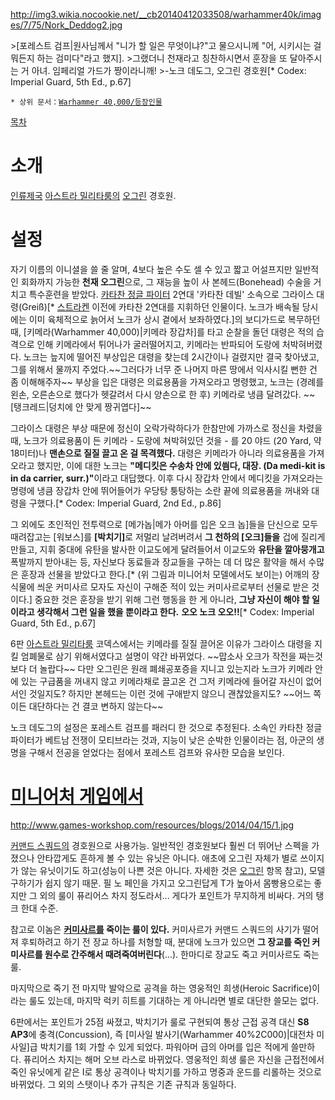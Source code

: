 {{{+1 '''Nork Deddog. The Ultimate Bodyguard'''}}}
{{{+1 경호원의 궁극적 모범이자 이상, 노크 데도그}}}

http://img3.wikia.nocookie.net/__cb20140412033508/warhammer40k/images/7/75/Nork_Deddog2.jpg

>[포레스트 검프|원사님께서 "니가 할 일은 무엇이냐?"고 물으시니께 "어, 시키시는 걸 뭐든지 하는 검미다"라고 했지]. 
>그랬더니 천재라고 칭찬하시면서 훈장을 또 달아주시는 거 아녀. 임페리얼 가드가 짱이라니깨!
>-노크 데도그, 오그린 경호원[* Codex: Imperial Guard, 5th Ed., p.67]

 * 상위 문서：[[Warhammer 40,000/등장인물]] 

[[목차]]

= 소개 =
[[인류제국]] [[아스트라 밀리타룸]]의 [[오그린]] 경호원.

= 설정 =
자기 이름의 이니셜을 쓸 줄 알며, 4보다 높은 수도 셀 수 있고 짧고 어설프지만 일반적인 회화까지 가능한 '''천재 오그린'''으로, 그 재능을 높이 사 본헤드(Bonehead) 수술을 거치고 특수훈련을 받았다. [[카타찬 정글 파이터]] 2연대 '카타찬 데빌' 소속으로 그라이스 대령(Greiß)[* [[스트라켄]] 이전에 카타찬 2연대를 지휘하던 인물이다. 노크가 배속될 당시에는 이미 육체적으로 늙어서 노크가 상시 곁에서 보좌하였다.]의 보디가드로 복무하던 때, [키메라(Warhammer 40,000)|키메라 장갑차]를 타고 순찰을 돌던 대령은 적의 습격으로 인해 키메라에서 튀어나가 굴러떨어지고, 키메라는 반파되어 도랑에 처박혀버렸다. 노크는 늪지에 떨어진 부상입은 대령을 찾는데 2시간이나 걸렸지만 결국 찾아냈고, 그를 위해서 물까지 주었다.~~그러다가 너무 준 나머지 마른 땅에서 익사시킬 뻔한 건 좀 이해해주자~~ 부상을 입은 대령은 의료용품을 가져오라고 명령했고, 노크는 (경례를 왼손, 오른손으로 했다가 헷갈려서 다시 양손으로 한 후) 키메라로 냉큼 달려갔다. ~~[탱크레드|덩치에 안 맞게 짱귀엽다]~~ 

그라이스 대령은 부상 때문에 정신이 오락가락하다가 한참만에 가까스로 정신을 차렸을 때, 노크가 의료용품이 든 키메라 - 도랑에 쳐박혀있던 것을 - 를 20 야드 (20 Yard, 약 18미터)나 '''맨손으로 질질 끌고 온 걸 목격했다.''' 대령은 키메라가 아니라 의료용품을 가져오라고 했지만, 이에 대한 노크는 '''"메디킷은 수송차 안에 있씜다, 대장. (Da medi-kit is in da carrier, surr.)"'''이라고 대답했다. 이후 다시 장갑차 안에서 메디킷을 가져오라는 명령에 냉큼 장갑차 안에 뛰어들어가 우당탕 퉁탕하는 소란 끝에 의료용품을 꺼내와 대령을 구했다.[* Codex: Imperial Guard, 2nd Ed., p.86]

그 외에도 초인적인 전투력으로 [메가놉|메가 아머를 입은 오크 놉]들을 단신으로 모두 때려잡고는 [워보스]를 '''[박치기]'''로 저멀리 날려버려서 '''그 천하의 [오크]들을''' 겁에 질리게 만들고, 지휘 중대에 유탄을 발사한 이교도에게 달려들어서 이교도와 '''유탄을 깔아뭉개고''' 폭발까지 받아내는 등, 자신보다 동료들과 장교들을 구하는 데 더 많은 활약을 해서 수많은 훈장과 선물을 받았다고 한다.[* (위 그림과 미니어처 모델에서도 보이는) 어깨의 장식물에 씌운 커미사르 모자도 자신이 구해준 적이 있는 커미사르로부터 선물로 받은 것이다.] 중요한 것은 훈장을 받기 위해 그런 행동을 한 게 아니라, '''그냥 자신이 해야 할 일이라고 생각해서 그런 일을 했을 뿐이라고 한다.''' '''오오 노크 오오!!'''[* Codex: Imperial Guard, 5th Ed., p.67]

6판 [[아스트라 밀리타룸]] 코덱스에서는 키메라를 질질 끌어온 이유가 그라이스 대령을 지킬 엄폐물로 삼기 위해서였다고 설명이 약간 바뀌었다. ~~맙소사 오크가 작전을 짜는것보다 더 놀랍다~~ 다만 오그린은 원래 폐쇄공포증을 지니고 있는지라 노크가 키메라 안에 있는 구급품을 꺼내지 않고 키메라채로 끌고온 건 그저 키메라에 들어갈 자신이 없어서인 것일지도? 하지만 본헤드는 이런 것에 구애받지 않으니 괜찮았을지도? ~~어느 쪽이든 대단하다는 건 결코 변하지 않는다~~

노크 데도그의 설정은 포레스트 검프를 패러디 한 것으로 추정된다. 소속인 카타찬 정글 파이터가 베트남 전쟁이 모티브라는 것과, 지능이 낮은 순박한 인물이라는 점, 아군의 생명을 구해서 전공을 얻었다는 점에서 포레스트 검프와 유사한 모습을 보인다.  

= [[미니어처 게임]]에서 =
http://www.games-workshop.com/resources/blogs/2014/04/15/1.jpg

[[커맨드 스쿼드]]의 경호원으로 사용가능. 일반적인 경호원보다 훨씬 더 뛰어난 스펙을 가졌으나 안타깝게도 흔하게 볼 수 있는 유닛은 아니다. 애초에 오그린 자체가 별로 쓰이지가 않는 유닛이기도 하고(성능이 나쁜 것은 아니다. 자세한 것은 [[오그린]] 항목 참고), 모델 구하기가 쉽지 않기 때문. 필 노 페인을 가지고 오그린답게 T가 높아서 몸빵용으로는 좋지만 그 외의 룰이 퓨리어스 차지 정도라서... 게다가 포인트가 무지하게 비싸다. 거의 탱크 한대 수준.

참고로 이놈은 '''[[커미사르]]를 죽이는 룰이 있다.''' 커미사르가 커맨드 스쿼드의 사기가 떨어져 후퇴하려고 하기 전 장교 하나를 처형할 때, 분대에 노크가 있으면 '''그 장교를 죽인 커미사르를 원수로 간주해서 때려죽여버린다'''(...). 한마디로 장교도 죽고 커미사르도 죽는 룰.

마지막으로 죽기 전 마지막 발악으로 공격을 하는 영웅적인 희생(Heroic Sacrifice)이라는 룰도 있는데, 마지막 럭키 히트를 기대하는 게 아니라면 별로 대단한 쓸모는 없다.

6판에서는 포인트가 25점 싸졌고, 박치기가 룰로 구현되여 통상 근접 공격 대신 '''S8 AP3'''에 충격(Concussion), 즉 [미사일 발사기(Warhammer 40%2C000)|대전차 미사일]급 박치기를 1회 가할 수 있게 되었다. 파워아머 급의 아머를 입은 적에게 쓸만하다. 퓨리어스 차지는 해머 오브 라스로 바뀌었다. 영웅적인 희생 룰은 자신을 근접전에서 죽인 유닛에게 같은 I로 통상 공격이나 박치기를 가하고 명중과 운드를 리롤하는 것으로 바뀌었다. 그 외의 스탯이나 추가 규칙은 기존 규칙과 동일하다.
